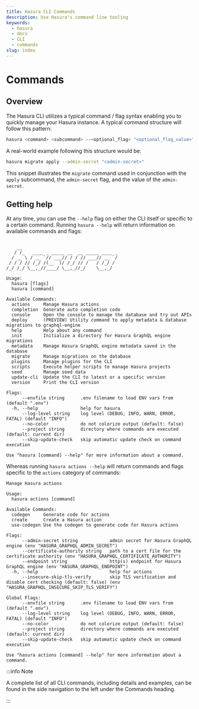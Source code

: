 ```yaml
---
title: Hasura CLI Commands
description: Use Hasura's command line tooling
keywords:
  - hasura
  - docs
  - CLI
  - commands
slug: index
---
```


# Commands

## Overview

The Hasura CLI utilizes a typical command / flag syntax enabling you to quickly manage your Hasura instance. A typical
command structure will follow this pattern:

```bash
hasura <command> <subcommand> --<optional_flag> "<optional_flag_value>"
```

A real-world example following this structure would be:

```bash
hasura migrate apply --admin-secret "<admin-secret>"
```

This snippet illustrates the `migrate` command used in conjunction with the `apply` subcommand, the `admin-secret` flag,
and the value of the `admin-secret`.

## Getting help

At any time, you can use the `--help` flag on either the CLI itself or specific to a certain command. Running
`hasura --help` will return information on available commands and flags:

```

    __
   / /_   ____ _ _____ __  __ _____ ____ _
  / __ \ / __ `// ___// / / // ___// __ `/
 / / / // /_/ /(__  )/ /_/ // /   / /_/ /
/_/ /_/ \__,_//____/ \__,_//_/    \__,_/

Usage:
  hasura [flags]
  hasura [command]

Available Commands:
  actions     Manage Hasura actions
  completion  Generate auto completion code
  console     Open the console to manage the database and try out APIs
  deploy      (PREVIEW) Utility command to apply metadata & database migrations to graphql-engine
  help        Help about any command
  init        Initialize a directory for Hasura GraphQL engine migrations
  metadata    Manage Hasura GraphQL engine metadata saved in the database
  migrate     Manage migrations on the database
  plugins     Manage plugins for the CLI
  scripts     Execute helper scripts to manage Hasura projects
  seed        Manage seed data
  update-cli  Update the CLI to latest or a specific version
  version     Print the CLI version

Flags:
      --envfile string      .env filename to load ENV vars from (default ".env")
  -h, --help                help for hasura
      --log-level string    log level (DEBUG, INFO, WARN, ERROR, FATAL) (default "INFO")
      --no-color            do not colorize output (default: false)
      --project string      directory where commands are executed (default: current dir)
      --skip-update-check   skip automatic update check on command execution

Use "hasura [command] --help" for more information about a command.
```

Whereas running `hasura actions --help` will return commands and flags specific to the `actions` category of commands:

```
Manage Hasura actions

Usage:
  hasura actions [command]

Available Commands:
  codegen     Generate code for actions
  create      Create a Hasura action
  use-codegen Use the codegen to generate code for Hasura actions

Flags:
      --admin-secret string            admin secret for Hasura GraphQL engine (env "HASURA_GRAPHQL_ADMIN_SECRET")
      --certificate-authority string   path to a cert file for the certificate authority (env "HASURA_GRAPHQL_CERTIFICATE_AUTHORITY")
      --endpoint string                http(s) endpoint for Hasura GraphQL engine (env "HASURA_GRAPHQL_ENDPOINT")
  -h, --help                           help for actions
      --insecure-skip-tls-verify       skip TLS verification and disable cert checking (default: false) (env "HASURA_GRAPHQL_INSECURE_SKIP_TLS_VERIFY")

Global Flags:
      --envfile string      .env filename to load ENV vars from (default ".env")
      --log-level string    log level (DEBUG, INFO, WARN, ERROR, FATAL) (default "INFO")
      --no-color            do not colorize output (default: false)
      --project string      directory where commands are executed (default: current dir)
      --skip-update-check   skip automatic update check on command execution

Use "hasura actions [command] --help" for more information about a command.
```

:::info Note

A complete list of all CLI commands, including details and examples, can be found in the side navigation to the left
under the Commands heading.

:::
